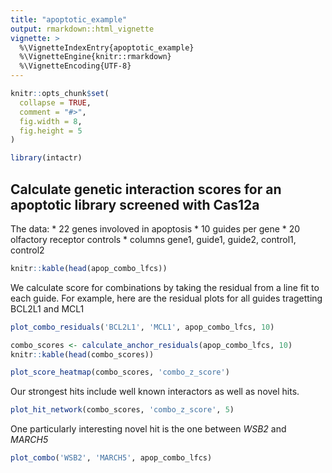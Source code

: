 ```yaml
---
title: "apoptotic_example"
output: rmarkdown::html_vignette
vignette: >
  %\VignetteIndexEntry{apoptotic_example}
  %\VignetteEngine{knitr::rmarkdown}
  %\VignetteEncoding{UTF-8}
---
```


```r
knitr::opts_chunk$set(
  collapse = TRUE,
  comment = "#>",
  fig.width = 8,
  fig.height = 5
)
```

```r
library(intactr)
```

## Calculate genetic interaction scores for an apoptotic library screened with Cas12a

The data: 
* 22 genes involoved in apoptosis
* 10 guides per gene
* 20 olfactory receptor controls
* columns gene1, guide1, guide2, control1, control2

```r
knitr::kable(head(apop_combo_lfcs))
```

We calculate score for combinations by taking the residual from a line fit to each guide. For example, here are the residual plots for all guides tragetting BCL2L1 and MCL1

```r
plot_combo_residuals('BCL2L1', 'MCL1', apop_combo_lfcs, 10)
```

```r
combo_scores <- calculate_anchor_residuals(apop_combo_lfcs, 10)
knitr::kable(head(combo_scores))
```

```r
plot_score_heatmap(combo_scores, 'combo_z_score')
```

Our strongest hits include well known interactors as well as novel hits. 

```r
plot_hit_network(combo_scores, 'combo_z_score', 5)
```

One particularly interesting novel hit is the one between *WSB2* and *MARCH5*

```r
plot_combo('WSB2', 'MARCH5', apop_combo_lfcs)
```



